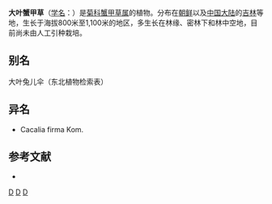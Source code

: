 {{Speciesbox
| name = 大叶蟹甲草
| status = 
| status_system = 
| image =
| genus = Parasenecio
| species = firmus
| authority = (Kom.) [[陈艺林|Y. L. Chen]]
}}

'''大叶蟹甲草'''（[[学名|学名]]：{{lang|la|''Parasenecio firmus''}}）是[[菊科|菊科]][[蟹甲草属|蟹甲草属]]的植物。分布在[[朝鲜|朝鲜]]以及[[中国大陆|中国大陆]]的[[吉林|吉林]]等地，生长于海拔800米至1,100米的地区，多生长在林缘、密林下和林中空地，目前尚未由人工引种栽培。

== 别名 ==
大叶兔儿伞（东北植物检索表）

== 异名 ==
* Cacalia firma Kom.

== 参考文献 ==
<div class="references-small">
* {{cite web| url =http://www.bioinfo.cn/db05/KmzwSpecies.php?action=view&id=5131| title =大叶蟹甲草| work =《中国高等植物数据库全库》| publisher =中国科学院微生物研究所| author =昆明植物研究所| accessdate =2009-02-25| deadurl =yes| archiveurl =https://web.archive.org/web/20160305105228/http://www.bioinfo.cn/db05/KmzwSpecies.php?action=view&id=5131| archivedate =2016-03-05}}
</div>
{{Taxonbar|from=Q10934078}}

[[Category:蟹甲草属|D]]
[[Category:朝鲜植物|D]]
[[Category:吉林植物|D]]